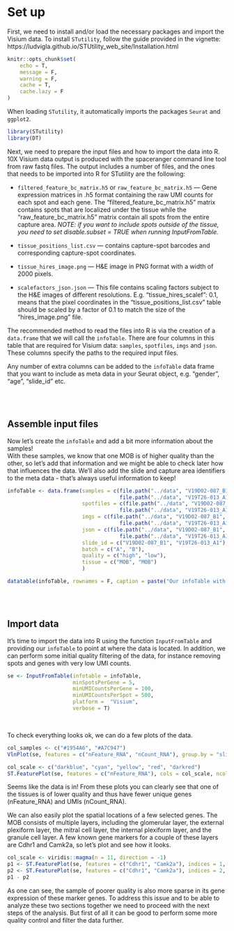 # Set up

First, we need to install and/or load the necessary packages and import the Visium data. To install `STutility`, follow the guide provided in the vignette: https://ludvigla.github.io/STUtility_web_site/Installation.html  

```r
knitr::opts_chunk$set(
	echo = T,
	message = F,
	warning = F,
	cache = T,
	cache.lazy = F
)
```


When loading `STutility`, it automatically imports the packages `Seurat` and `ggplot2`. 

```r

library(STutility)
library(DT)

```

Next, we need to prepare the input files and how to import the data into R. 10X Visium data output is produced with the spaceranger command line tool from raw fastq files. The output includes a number of files, and the ones that needs to be imported into R for STutility are the following:


* `filtered_feature_bc_matrix.h5` or `raw_feature_bc_matrix.h5` --- Gene expression matrices in .h5 format containing the raw UMI counts for each spot and each gene. The “filtered_feature_bc_matrix.h5” matrix contains spots that are localized under the tissue while the “raw_feature_bc_matrix.h5” matrix contain all spots from the entire capture area. *NOTE: if you want to include spots outside of the tissue, you need to set disable.subset = TRUE when running InputFromTable.*  

* `tissue_positions_list.csv` --- contains capture-spot barcodes and corresponding capture-spot coordinates.  

* `tissue_hires_image.png` --- H&E image in PNG format with a width of 2000 pixels.  

* `scalefactors_json.json` --- This file contains scaling factors subject to the H&E images of different resolutions. E.g. “tissue_hires_scalef”: 0.1, means that the pixel coordinates in the “tissue_positions_list.csv” table should be scaled by a factor of 0.1 to match the size of the “hires_image.png” file.  
  
  
The recommended method to read the files into R is via the creation of a `data.frame` that we will call the `infoTable`. There are four columns in this table that are required for Visium data: `samples`, `spotfiles`, `imgs` and `json`. These columns specify the paths to the required input files.  

Any number of extra columns can be added to the `infoTable` data frame that you want to include as meta data in your Seurat object, e.g. “gender”, “age”, “slide_id” etc.   

<br><br>

## Assemble input files

Now let's create the `infoTable` and add a bit more information about the samples!  
With these samples, we know that one MOB is of higher quality than the other, so let's add that information and we might be able to check later how that influences the data. We'll also add the slide and capture area identifiers to the meta data - that's always useful information to keep!  

```r

infoTable <- data.frame(samples = c(file.path("../data", "V19D02-087_B1", "filtered_feature_bc_matrix.h5"),
                                    file.path("../data", "V19T26-013_A1", "filtered_feature_bc_matrix.h5")),
                        spotfiles = c(file.path("../data", "V19D02-087_B1", "spatial", "tissue_positions_list.csv"),
                                    file.path("../data", "V19T26-013_A1", "spatial","tissue_positions_list.csv")),
                        imgs = c(file.path("../data", "V19D02-087_B1", "spatial", "tissue_hires_image.png"),
                                    file.path("../data", "V19T26-013_A1", "spatial","tissue_hires_image.png")),
                        json = c(file.path("../data", "V19D02-087_B1", "spatial", "scalefactors_json.json"),
                                    file.path("../data", "V19T26-013_A1", "spatial","scalefactors_json.json")),
                        slide_id = c("V19D02-087_B1", "V19T26-013_A1"),
                        batch = c("A", "B"),
                        quality = c("high", "low"),
                        tissue = c("MOB", "MOB")
                        )

datatable(infoTable, rownames = F, caption = paste("Our infoTable with added sample information"))

```
<br><br>

  
## Import data

It's time to import the data into R using the function `InputFromTable` and providing our `infoTable` to point at where the data is located. In addition, we can perform some initial quality filtering of the data, for instance removing spots and genes with very low UMI counts.  


```r

se <- InputFromTable(infotable = infoTable, 
                     minSpotsPerGene = 5,
                     minUMICountsPerGene = 100,
                     minUMICountsPerSpot = 500,
                     platform =  "Visium", 
                     verbose = T)

```

<br>

To check everything looks ok, we can do a few plots of the data.

```r

col_samples <- c("#1954A6", "#A7C947")
VlnPlot(se, features = c("nFeature_RNA", "nCount_RNA"), group.by = "slide_id", cols = col_samples)

```

```r

col_scale <- c("darkblue", "cyan", "yellow", "red", "darkred")
ST.FeaturePlot(se, features = c("nFeature_RNA"), cols = col_scale, ncol = 2, pt.size = 1.8, label.by = "slide_id")

```

Seems like the data is in! From these plots you can clearly see that one of the tissues is of lower quality and thus have fewer unique genes (nFeature_RNA) and UMIs (nCount_RNA).  
  
We can also easily plot the spatial locations of a few selected genes. The MOB consists of multiple layers, including the glomerular layer, the external plexiform layer, the mitral cell layer, the internal plexiform layer, and the granule cell layer. A few known gene markers for a couple of these layers are Cdhr1 and Camk2a, so let's plot and see how it looks.  
  
```r

col_scale <- viridis::magma(n = 11, direction = -1)
p1 <- ST.FeaturePlot(se, features = c("Cdhr1", "Camk2a"), indices = 1, max.cutoff = 10, ncol = 1, grid.ncol = 1, cols = col_scale, label.by = "slide_id", show.sb = FALSE)
p2 <- ST.FeaturePlot(se, features = c("Cdhr1", "Camk2a"), indices = 2, max.cutoff = 3, ncol = 1, grid.ncol = 1, cols = col_scale, label.by = "slide_id", show.sb = FALSE)
p1 - p2

```
  
  
As one can see, the sample of poorer quality is also more sparse in its gene expression of these marker genes. To address this issue and to be able to analyze these two sections together we need to proceed with the next steps of the analysis. But first of all it can be good to perform some more quality control and filter the data further.
  